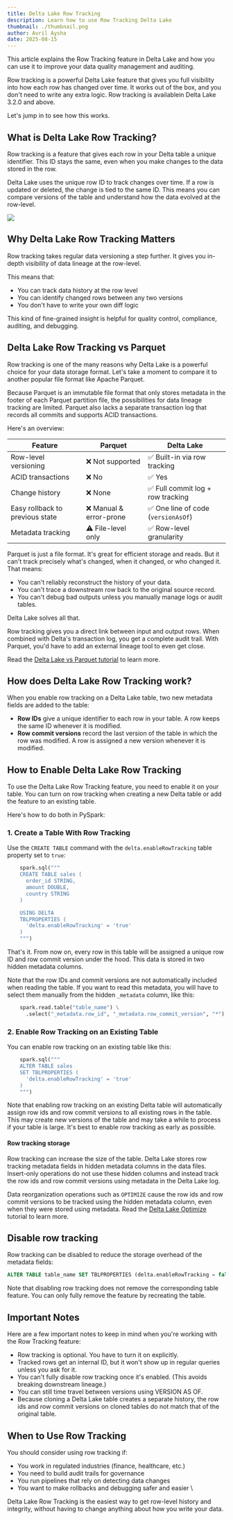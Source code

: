 ```yaml
---
title: Delta Lake Row Tracking
description: Learn how to use Row Tracking Delta Lake
thumbnail: ./thumbnail.png
author: Avril Aysha
date: 2025-08-15
---
```


This article explains the Row Tracking feature in Delta Lake and how you can use it to improve your data quality management and auditing.

Row tracking is a powerful Delta Lake feature that gives you full visibility into how each row has changed over time. It works out of the box, and you don't need to write any extra logic. Row tracking is availablein Delta Lake 3.2.0 and above.

Let's jump in to see how this works.

## What is Delta Lake Row Tracking?

Row tracking is a feature that gives each row in your Delta table a unique identifier. This ID stays the same, even when you make changes to the data stored in the row.

Delta Lake uses the unique row ID to track changes over time. If a row is updated or deleted, the change is tied to the same ID. This means you can compare versions of the table and understand how the data evolved at the row-level.

![](image1.png)

## Why Delta Lake Row Tracking Matters

Row tracking takes regular data versioning a step further. It gives you in-depth visibility of data lineage at the row-level.

This means that:

- You can track data history at the row level
- You can identify changed rows between any two versions
- You don't have to write your own diff logic

This kind of fine-grained insight is helpful for quality control, compliance, auditing, and debugging.

## Delta Lake Row Tracking vs Parquet

Row tracking is one of the many reasons why Delta Lake is a powerful choice for your data storage format. Let's take a moment to compare it to another popular file format like Apache Parquet.

Because Parquet is an immutable file format that only stores metadata in the footer of each Parquet partition file, the possibilities for data lineage tracking are limited. Parquet also lacks a separate transaction log that records all commits and supports ACID transactions.

Here's an overview:

| Feature                         | Parquet                 | Delta Lake                          |
| ------------------------------- | ----------------------- | ----------------------------------- |
| Row-level versioning            | ❌ Not supported        | ✅ Built-in via row tracking        |
| ACID transactions               | ❌ No                   | ✅ Yes                              |
| Change history                  | ❌ None                 | ✅ Full commit log + row tracking   |
| Easy rollback to previous state | ❌ Manual & error-prone | ✅ One line of code (`versionAsOf`) |
| Metadata tracking               | ⚠️ File-level only      | ✅ Row-level granularity            |

Parquet is just a file format. It's great for efficient storage and reads. But it can't track precisely what's changed, when it changed, or who changed it. That means:

- You can't reliably reconstruct the history of your data.
- You can't trace a downstream row back to the original source record.
- You can't debug bad outputs unless you manually manage logs or audit tables.

Delta Lake solves all that.

Row tracking gives you a direct link between input and output rows. When combined with Delta's transaction log, you get a complete audit trail. With Parquet, you'd have to add an external lineage tool to even get close.

Read the [Delta Lake vs Parquet tutorial](https://delta.io/blog/delta-lake-vs-parquet-comparison/) to learn more.

## How does Delta Lake Row Tracking work?

When you enable row tracking on a Delta Lake table, two new metadata fields are added to the table:

- **Row IDs** give a unique identifier to each row in your table. A row keeps the same ID whenever it is modified.
- **Row commit versions** record the last version of the table in which the row was modified. A row is assigned a new version whenever it is modified.

## How to Enable Delta Lake Row Tracking

To use the Delta Lake Row Tracking feature, you need to enable it on your table. You can turn on row tracking when creating a new Delta table or add the feature to an existing table.

Here's how to do both in PySpark:

### 1. Create a Table With Row Tracking

Use the `CREATE TABLE` command with the `delta.enableRowTracking` table property set to `true`:

```python
    spark.sql("""
    CREATE TABLE sales (
      order_id STRING,
      amount DOUBLE,
      country STRING
    )

    USING DELTA
    TBLPROPERTIES (
      'delta.enableRowTracking' = 'true'
    )
    """)
```

That's it. From now on, every row in this table will be assigned a unique row ID and row commit version under the hood. This data is stored in two hidden metadata columns.

Note that the row IDs and commit versions are not automatically included when reading the table. If you want to read this metadata, you will have to select them manually from the hidden `_metadata` column, like this:

```python
    spark.read.table("table_name") \
      .select("_metadata.row_id", "_metadata.row_commit_version", "*")
```

### 2. Enable Row Tracking on an Existing Table

You can enable row tracking on an existing table like this:

```python
    spark.sql("""
    ALTER TABLE sales
    SET TBLPROPERTIES (
      'delta.enableRowTracking' = 'true'
    )
    """)
```

Note that enabling row tracking on an existing Delta table will automatically assign row ids and row commit versions to all existing rows in the table. This may create new versions of the table and may take a while to process if your table is large. It's best to enable row tracking as early as possible.

#### Row tracking storage

Row tracking can increase the size of the table. Delta Lake stores row tracking metadata fields in hidden metadata columns in the data files. Insert-only operations do not use these hidden columns and instead track the row ids and row commit versions using metadata in the Delta Lake log.

Data reorganization operations such as `OPTIMIZE` cause the row ids and row commit versions to be tracked using the hidden metadata column, even when they were stored using metadata. Read the [Delta Lake Optimize](https://delta.io/blog/delta-lake-optimize/) tutorial to learn more.

## Disable row tracking

Row tracking can be disabled to reduce the storage overhead of the metadata fields:

```SQL
ALTER TABLE table_name SET TBLPROPERTIES (delta.enableRowTracking = false);
```

Note that disabling row tracking does not remove the corresponding table feature. You can only fully remove the feature by recreating the table.

## Important Notes

Here are a few important notes to keep in mind when you're working with the Row Tracking feature:

- Row tracking is optional. You have to turn it on explicitly.
- Tracked rows get an internal ID, but it won't show up in regular queries unless you ask for it.
- You can't fully disable row tracking once it's enabled. (This avoids breaking downstream lineage.)
- You can still time travel between versions using VERSION AS OF.
- Because cloning a Delta Lake table creates a separate history, the row ids and row commit versions on cloned tables do not match that of the original table.

## When to Use Row Tracking

You should consider using row tracking if:

- You work in regulated industries (finance, healthcare, etc.)
- You need to build audit trails for governance
- You run pipelines that rely on detecting data changes
- You want to make rollbacks and debugging safer and easier \

Delta Lake Row Tracking is the easiest way to get row-level history and integrity, without having to change anything about how you write your data.
